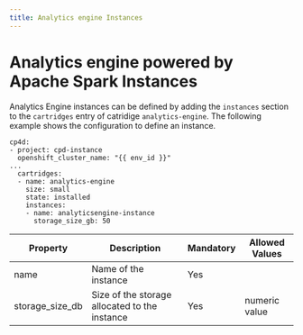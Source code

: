 ```yaml
---
title: Analytics engine Instances
---
```


# Analytics engine powered by Apache Spark Instances

Analytics Engine instances can be defined by adding the `instances` section to the `cartridges` entry of catridige `analytics-engine`. The following example shows the configuration to define an instance.

```
cp4d:
- project: cpd-instance
  openshift_cluster_name: "{{ env_id }}"
...
  cartridges:
  - name: analytics-engine
    size: small
    state: installed
    instances:
    - name: analyticsengine-instance
      storage_size_gb: 50
```


| Property | Description | Mandatory | Allowed Values |
| -------- | ----------- | ---------- | ------------- |
| name | Name of the instance | Yes | |
| storage_size_db | Size of the storage allocated to the instance | Yes | numeric value |
